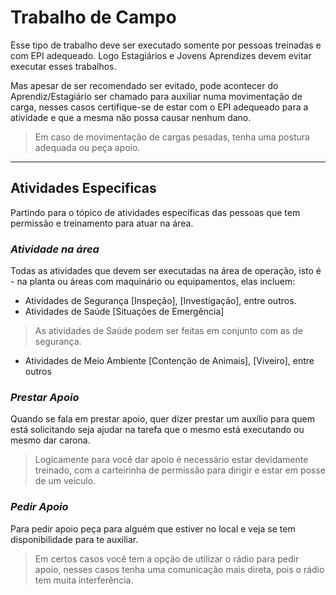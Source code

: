 # Trabalho de Campo

Esse tipo de trabalho deve ser executado somente por pessoas treinadas e com EPI adequeado. Logo Estagiários e Jovens Aprendizes devem evitar executar esses trabalhos.

Mas apesar de ser recomendado ser evitado, pode acontecer do Aprendiz/Estagiário ser chamado para auxiliar numa movimentação de carga, nesses casos certifique-se de estar com o EPI adequeado para a atividade e que a mesma não possa causar nenhum dano.

> Em caso de movimentação de cargas pesadas, tenha uma postura adequada ou peça apoio.

---

## Atividades Especificas

Partindo para o tópico de atividades específicas das pessoas que tem permissão e treinamento para atuar na área.

### _Atividade na área_

Todas as atividades que devem ser executadas na área de operação, isto é - na planta ou áreas com maquinário ou equipamentos, elas incluem:

- Atividades de Segurança [Inspeção], [Investigação], entre outros.
- Atividades de Saúde [Situações de Emergência]
> As atividades de Saúde podem ser feitas em conjunto com as de segurança.
- Atividades de Meio Ambiente [Contenção de Animais], [Viveiro], entre outros

### _Prestar Apoio_

Quando se fala em prestar apoio, quer dizer prestar um auxílio para quem está solicitando seja ajudar na tarefa que o mesmo está executando ou mesmo dar carona.

> Logicamente para você dar apoio é necessário estar devidamente treinado, com a carteirinha de permissão para dirigir e estar em posse de um veículo.

### _Pedir Apoio_

Para pedir apoio peça para alguém que estiver no local e veja se tem disponibilidade para te auxiliar. 

> Em certos casos você tem a opção de utilizar o rádio para pedir apoio, nesses casos tenha uma comunicação mais direta, pois o rádio tem muita interferência.